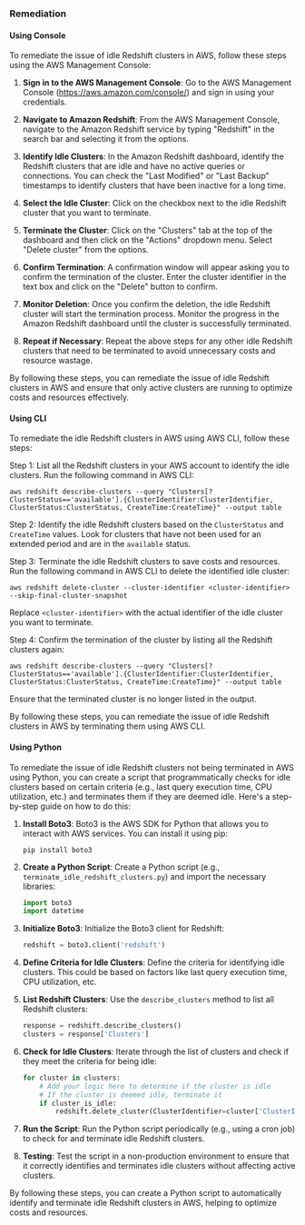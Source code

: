 ### Remediation

#### Using Console

To remediate the issue of idle Redshift clusters in AWS, follow these steps using the AWS Management Console:

1. **Sign in to the AWS Management Console**: Go to the AWS Management Console (https://aws.amazon.com/console/) and sign in using your credentials.

2. **Navigate to Amazon Redshift**: From the AWS Management Console, navigate to the Amazon Redshift service by typing "Redshift" in the search bar and selecting it from the options.

3. **Identify Idle Clusters**: In the Amazon Redshift dashboard, identify the Redshift clusters that are idle and have no active queries or connections. You can check the "Last Modified" or "Last Backup" timestamps to identify clusters that have been inactive for a long time.

4. **Select the Idle Cluster**: Click on the checkbox next to the idle Redshift cluster that you want to terminate.

5. **Terminate the Cluster**: Click on the "Clusters" tab at the top of the dashboard and then click on the "Actions" dropdown menu. Select "Delete cluster" from the options.

6. **Confirm Termination**: A confirmation window will appear asking you to confirm the termination of the cluster. Enter the cluster identifier in the text box and click on the "Delete" button to confirm.

7. **Monitor Deletion**: Once you confirm the deletion, the idle Redshift cluster will start the termination process. Monitor the progress in the Amazon Redshift dashboard until the cluster is successfully terminated.

8. **Repeat if Necessary**: Repeat the above steps for any other idle Redshift clusters that need to be terminated to avoid unnecessary costs and resource wastage.

By following these steps, you can remediate the issue of idle Redshift clusters in AWS and ensure that only active clusters are running to optimize costs and resources effectively.

#### Using CLI

To remediate the idle Redshift clusters in AWS using AWS CLI, follow these steps:

Step 1: List all the Redshift clusters in your AWS account to identify the idle clusters. Run the following command in AWS CLI:

```
aws redshift describe-clusters --query "Clusters[?ClusterStatus=='available'].{ClusterIdentifier:ClusterIdentifier, ClusterStatus:ClusterStatus, CreateTime:CreateTime}" --output table
```

Step 2: Identify the idle Redshift clusters based on the `ClusterStatus` and `CreateTime` values. Look for clusters that have not been used for an extended period and are in the `available` status.

Step 3: Terminate the idle Redshift clusters to save costs and resources. Run the following command in AWS CLI to delete the identified idle cluster:

```
aws redshift delete-cluster --cluster-identifier <cluster-identifier> --skip-final-cluster-snapshot
```

Replace `<cluster-identifier>` with the actual identifier of the idle cluster you want to terminate.

Step 4: Confirm the termination of the cluster by listing all the Redshift clusters again:

```
aws redshift describe-clusters --query "Clusters[?ClusterStatus=='available'].{ClusterIdentifier:ClusterIdentifier, ClusterStatus:ClusterStatus, CreateTime:CreateTime}" --output table
```

Ensure that the terminated cluster is no longer listed in the output.

By following these steps, you can remediate the issue of idle Redshift clusters in AWS by terminating them using AWS CLI.

#### Using Python

To remediate the issue of idle Redshift clusters not being terminated in AWS using Python, you can create a script that programmatically checks for idle clusters based on certain criteria (e.g., last query execution time, CPU utilization, etc.) and terminates them if they are deemed idle. Here's a step-by-step guide on how to do this:

1. **Install Boto3**: Boto3 is the AWS SDK for Python that allows you to interact with AWS services. You can install it using pip:
   ```
   pip install boto3
   ```

2. **Create a Python Script**:
   Create a Python script (e.g., `terminate_idle_redshift_clusters.py`) and import the necessary libraries:
   ```python
   import boto3
   import datetime
   ```

3. **Initialize Boto3**:
   Initialize the Boto3 client for Redshift:
   ```python
   redshift = boto3.client('redshift')
   ```

4. **Define Criteria for Idle Clusters**:
   Define the criteria for identifying idle clusters. This could be based on factors like last query execution time, CPU utilization, etc.

5. **List Redshift Clusters**:
   Use the `describe_clusters` method to list all Redshift clusters:
   ```python
   response = redshift.describe_clusters()
   clusters = response['Clusters']
   ```

6. **Check for Idle Clusters**:
   Iterate through the list of clusters and check if they meet the criteria for being idle:
   ```python
   for cluster in clusters:
       # Add your logic here to determine if the cluster is idle
       # If the cluster is deemed idle, terminate it
       if cluster_is_idle:
           redshift.delete_cluster(ClusterIdentifier=cluster['ClusterIdentifier'], SkipFinalClusterSnapshot=True)
   ```

7. **Run the Script**:
   Run the Python script periodically (e.g., using a cron job) to check for and terminate idle Redshift clusters.

8. **Testing**:
   Test the script in a non-production environment to ensure that it correctly identifies and terminates idle clusters without affecting active clusters.

By following these steps, you can create a Python script to automatically identify and terminate idle Redshift clusters in AWS, helping to optimize costs and resources.

